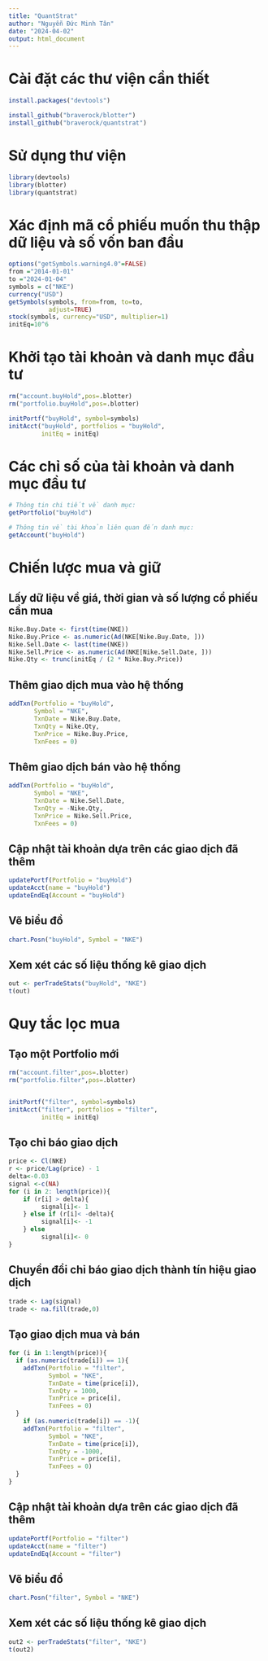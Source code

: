 ```yaml
---
title: "QuantStrat"
author: "Nguyễn Đức Minh Tân"
date: "2024-04-02"
output: html_document
---
```


# Cài đặt các thư viện cần thiết

```r
install.packages("devtools")
```

```r
install_github("braverock/blotter")
install_github("braverock/quantstrat")
```

# Sử dụng thư viện

```r
library(devtools)
library(blotter)
library(quantstrat)
```

# Xác định mã cổ phiếu muốn thu thập dữ liệu và số vốn ban đầu

```r
options("getSymbols.warning4.0"=FALSE)
from ="2014-01-01"
to ="2024-01-04"
symbols = c("NKE")
currency("USD")
getSymbols(symbols, from=from, to=to, 
           adjust=TRUE)
stock(symbols, currency="USD", multiplier=1)
initEq=10^6
```

# Khởi tạo tài khoản và danh mục đầu tư

```r
rm("account.buyHold",pos=.blotter)
rm("portfolio.buyHold",pos=.blotter)

initPortf("buyHold", symbol=symbols)
initAcct("buyHold", portfolios = "buyHold",
         initEq = initEq)
```

# Các chỉ số của tài khoản và danh mục đầu tư

```r
# Thông tin chi tiết về danh mục:
getPortfolio("buyHold")

# Thông tin về tài khoản liên quan đến danh mục:
getAccount("buyHold")
```

# Chiến lược mua và giữ

## Lấy dữ liệu về giá, thời gian và số lượng cổ phiếu cần mua

```r
Nike.Buy.Date <- first(time(NKE))
Nike.Buy.Price <- as.numeric(Ad(NKE[Nike.Buy.Date, ]))
Nike.Sell.Date <- last(time(NKE))
Nike.Sell.Price <- as.numeric(Ad(NKE[Nike.Sell.Date, ]))
Nike.Qty <- trunc(initEq / (2 * Nike.Buy.Price))
```

## Thêm giao dịch mua vào hệ thống

```r
addTxn(Portfolio = "buyHold", 
       Symbol = "NKE", 
       TxnDate = Nike.Buy.Date, 
       TxnQty = Nike.Qty,
       TxnPrice = Nike.Buy.Price,
       TxnFees = 0)
```

## Thêm giao dịch bán vào hệ thống

```r
addTxn(Portfolio = "buyHold", 
       Symbol = "NKE", 
       TxnDate = Nike.Sell.Date, 
       TxnQty = -Nike.Qty,
       TxnPrice = Nike.Sell.Price,
       TxnFees = 0)
```

## Cập nhật tài khoản dựa trên các giao dịch đã thêm

```r
updatePortf(Portfolio = "buyHold")
updateAcct(name = "buyHold")
updateEndEq(Account = "buyHold")
```

## Vẽ biểu đồ

```r
chart.Posn("buyHold", Symbol = "NKE")
```

## Xem xét các số liệu thống kê giao dịch

```r
out <- perTradeStats("buyHold", "NKE")
t(out)
```

# **Quy tắc lọc mua** 

## Tạo một Portfolio mới

```r
rm("account.filter",pos=.blotter)
rm("portfolio.filter",pos=.blotter)


initPortf("filter", symbol=symbols)
initAcct("filter", portfolios = "filter",
         initEq = initEq)
```

## Tạo chỉ báo giao dịch

```r
price <- Cl(NKE)         
r <- price/Lag(price) - 1    
delta<-0.03
signal <-c(NA)
for (i in 2: length(price)){
    if (r[i] > delta){
         signal[i]<- 1
    } else if (r[i]< -delta){
         signal[i]<- -1
    } else
         signal[i]<- 0
}
```

## Chuyển đổi chỉ báo giao dịch thành tín hiệu giao dịch

```r
trade <- Lag(signal)
trade <- na.fill(trade,0)
```

## Tạo giao dịch mua và bán

```r
for (i in 1:length(price)){
  if (as.numeric(trade[i]) == 1){
    addTxn(Portfolio = "filter",
           Symbol = "NKE", 
           TxnDate = time(price[i]), 
           TxnQty = 1000,
           TxnPrice = price[i],
           TxnFees = 0)    
  }
    if (as.numeric(trade[i]) == -1){
    addTxn(Portfolio = "filter",
           Symbol = "NKE", 
           TxnDate = time(price[i]), 
           TxnQty = -1000,
           TxnPrice = price[i],
           TxnFees = 0)    
  }
}
```

## Cập nhật tài khoản **dựa trên các giao dịch đã thêm**

```r
updatePortf(Portfolio = "filter")
updateAcct(name = "filter")
updateEndEq(Account = "filter")
```

## Vẽ biểu đồ

```r
chart.Posn("filter", Symbol = "NKE")
```

## Xem xét các số liệu thống kê giao dịch

```r
out2 <- perTradeStats("filter", "NKE")
t(out2)
```
